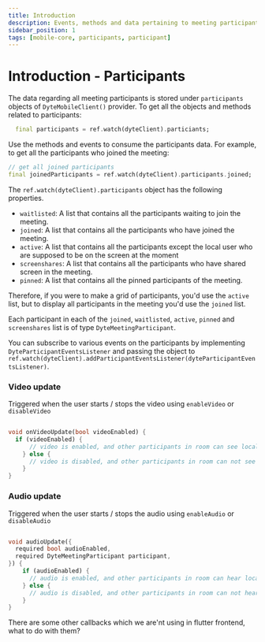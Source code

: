 ```yaml
---
title: Introduction
description: Events, methods and data pertaining to meeting participants.
sidebar_position: 1
tags: [mobile-core, participants, participant]
---
```


# Introduction - Participants

The data regarding all meeting participants is stored under
`participants` objects of `DyteMobileClient()` provider. 
To get all the objects and methods related to participants:
```dart
  final participants = ref.watch(dyteClient).particiants;
``` 
Use the methods and events to consume the participants
data. For example, to get all the participants who joined the meeting:

```dart
// get all joined participants
final joinedParticipants = ref.watch(dyteClient).participants.joined;
```

The `ref.watch(dyteClient).participants` object has the following properties.

- `waitlisted`: A list that contains all the participants waiting to join the
  meeting.
- `joined`: A list that contains all the participants who have joined the
  meeting.
- `active`: A list that contains all the participants except the local user who
  are supposed to be on the screen at the moment
- `screenshares`: A list that contains all the participants who have shared
  screen in the meeting.
- `pinned`: A list that contains all the pinned participants of the meeting.

Therefore, if you were to make a grid of participants, you'd use the `active`
list, but to display all participants in the meeting you'd use the `joined`
list.

Each participant in each of the `joined`, `waitlisted`, `active`, `pinned` and
`screenshares` list is of type `DyteMeetingParticipant`.

You can subscribe to various events on the participants by implementing
`DyteParticipantEventsListener` and passing the object to
`ref.watch(dyteClient).addParticipantEventsListener(dyteParticipantEventsListener)`.

### Video update

Triggered when the user starts / stops the video using `enableVideo` or
`disableVideo`

```dart

void onVideoUpdate(bool videoEnabled) {
  if (videoEnabled) {
      // video is enabled, and other participants in room can see local user
    } else {
      // video is disabled, and other participants in room can not see local user.
    }
}

```

### Audio update

Triggered when the user starts / stops the audio using `enableAudio` or
`disableAudio`

```dart

void audioUpdate({
  required bool audioEnabled,
  required DyteMeetingParticipant participant,
}) {
    if (audioEnabled) {
      // audio is enabled, and other participants in room can hear local user
    } else {
      // audio is disabled, and other participants in room can not hear local user.
    }
}

```

There are some other callbacks which we are'nt using in flutter frontend, what to do with them?


